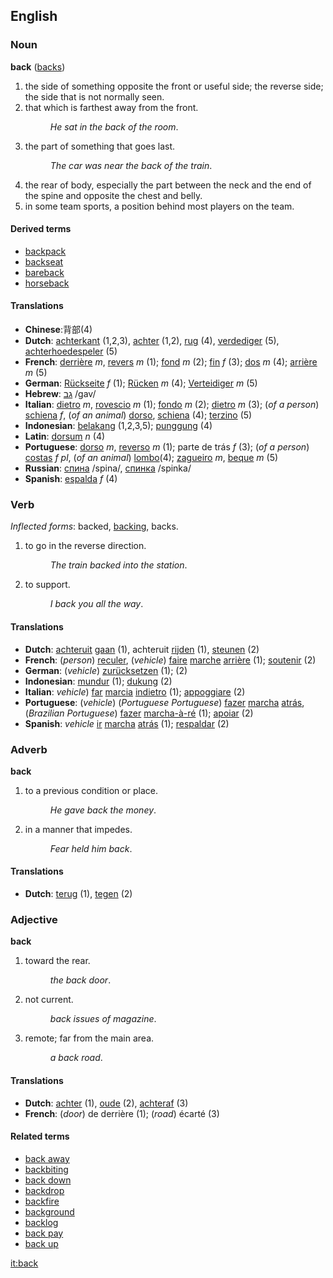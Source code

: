 ==English==
===Noun===
'''back''' ([[backs]])

#the side of something opposite the front or useful side; the reverse side; the side that is not normally seen. 
#that which is farthest away from the front.
#:''He sat in the back of the room''.
#the part of something that goes last.
#:''The car was near the back of the train''.
#the rear of body, especially the part between the neck and the end of the spine and opposite the chest and belly.
#in some team sports, a position behind most players on the team.

====Derived terms====
*[[backpack]]
*[[backseat]]
*[[bareback]]
*[[horseback]]

====Translations====
*'''Chinese''':背部(4)
*'''Dutch''': [[achterkant]] (1,2,3), [[achter]] (1,2), [[rug]] (4), [[verdediger]] (5), [[achterhoedespeler]] (5)
*'''French''': [[derrière]] ''m'', [[revers]] ''m'' (1); [[fond]] ''m'' (2); [[fin]] ''f'' (3); [[dos]] ''m'' (4); [[arrière]] ''m'' (5)
*'''German''': [[Rückseite]] ''f'' (1); [[Rücken]] ''m'' (4); [[Verteidiger]] ''m'' (5)  
*'''Hebrew''': [[:he:גב|גב]] /gav/
*'''Italian''': [[dietro]] ''m'', [[rovescio]] ''m'' (1); [[fondo]] ''m'' (2); [[dietro]] ''m'' (3); (''of a person'') [[schiena]] ''f'', (''of an animal'') [[dorso]], [[schiena]] (4); [[terzino]] (5)
*'''Indonesian''': [[belakang]] (1,2,3,5); [[punggung]] (4)
*'''Latin''': [[dorsum]] ''n'' (4)
*'''Portuguese''': [[dorso]] ''m'', [[reverso]] ''m'' (1); parte de trás ''f'' (3); (''of a person'') [[costas]] ''f pl'', (''of an animal'') [[lombo]](4); [[zagueiro]] ''m'', [[beque]] ''m'' (5)
*'''Russian''': [[:ru:спина|спина]] /spina/, [[:ru:спинка|спинка]] /spinka/
*'''Spanish''': [[espalda]] ''f'' (4)

===Verb===
''Inflected forms'': backed, [[backing]], backs.

#to go in the reverse direction.
#:''The train backed into the station''.
#to support.
#:''I back you all the way''.

====Translations====
*'''Dutch''': [[achteruit]] [[gaan]] (1), achteruit [[rijden]] (1), [[steunen]] (2)
*'''French''': (''person'') [[reculer]], (''vehicle'') [[faire]] [[marche]] [[arrière]] (1); [[soutenir]] (2)
*'''German''': (''vehicle'') [[zurücksetzen]] (1); [[]] (2)
*'''Indonesian''': [[mundur]] (1); [[dukung]] (2)
*'''Italian''': ''vehicle'') [[far]] [[marcia]] [[indietro]] (1); [[appoggiare]] (2)
*'''Portuguese''': (''vehicle'') (''Portuguese Portuguese'') [[fazer]] [[marcha]] [[atrás]], (''Brazilian Portuguese'') [[fazer]] [[marcha-à-ré]] (1); [[apoiar]] (2)
*'''Spanish''': ''vehicle'' [[ir]] [[marcha]] [[atrás]] (1); [[respaldar]] (2)

===Adverb===
'''back'''

#to a previous condition or place.
#:''He gave back the money''.
#in a manner that impedes.
#:''Fear held him back''.

====Translations====
*'''Dutch''': [[terug]] (1), [[tegen]] (2)

===Adjective===
'''back'''

#toward the rear.
#:''the back door''.
#not current.
#:''back issues of  magazine''.
#remote; far from the main area.
#:''a back road''.

====Translations====
*'''Dutch''': [[achter]] (1), [[oude]] (2), [[achteraf]] (3)
*'''French''': (''door'') de derrière (1); (''road'') écarté (3)

====Related terms====
*[[back away]]
*[[backbiting]]
*[[back down]]
*[[backdrop]]
*[[backfire]]
*[[background]]
*[[backlog]]
*[[back pay]]
*[[back up]]

[[it:back]]
